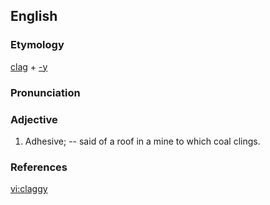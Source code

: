 == English ==

=== Etymology ===
[[clag]] + [[-y]]

===Pronunciation===
{{IPA|klægiː}}

=== Adjective ===
{{en-adj|claggier|claggiest}}
# Adhesive; -- said of a roof in a mine to which coal clings.

===References===
{{1913}}

[[vi:claggy]]